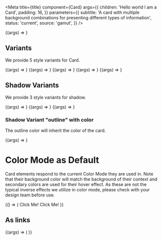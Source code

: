 

<Meta
  title={title}
  component={Card}
  args={{
    children: 'Hello world I am a Card',
    padding: 16,
  }}
  parameters={{
    subtitle:
      'A card with multiple background combinations for presenting different types of information',
    status: 'current',
    source: 'gamut',
  }}
/>

<Canvas>
  <Story name="Card">{(args) => <Card {...args} />}</Story>
</Canvas>

<PropsTable story="Card" />

## Variants

We provide 5 style variants for Card.

<Canvas>
  <Story name="White" args={{ variant: 'white' }}>
    {(args) => <Card {...args} />}
  </Story>
  <Story name="Yellow" args={{ variant: 'yellow' }}>
    {(args) => <Card {...args} />}
  </Story>
  <Story name="Navy" args={{ variant: 'navy' }}>
    {(args) => <Card {...args} />}
  </Story>
  <Story name="Hyper" args={{ variant: 'hyper' }}>
    {(args) => <Card {...args} />}
  </Story>
  <Story name="Beige" args={{ variant: 'beige' }}>
    {(args) => <Card {...args} />}
  </Story>
</Canvas>

## Shadow Variants

We provide 3 style variants for shadow.

<Canvas>
  <Story name="Small" args={{ variant:'white', shadow: 'small' }}>
    {(args) => <Card {...args} />}
  </Story>
  <Story name="Medium" args={{ shadow: 'medium' }}>
    {(args) => <Card {...args} />}
  </Story>
  <Story name="Outline" args={{ shadow: 'outline' }}>
    {(args) => <Card {...args} />}
  </Story>
</Canvas>

### Shadow Variant "outline" with color

The outline color will inherit the color of the card.

<Canvas>
  <Story
    name="Outline on Beige card"
    args={{ shadow: 'outline', variant: 'beige' }}
  >
    {(args) => <Card {...args} />}
  </Story>
</Canvas>

# Color Mode as Default

Card elements respond to the current <LinkTo id="foundations-color-mode--page">Color Mode</LinkTo> they are used in. Note that their background color will match the background of their context and secondary colors are used for their hover effect. As these are not the typical inverse effects we utilize in color mode, please check with your design team before use.

<Story name="dynamic">
  {() => (
    <LayoutGrid>
      <Column size={6}>
        <Background
          p={32}
          bg="navy"
          borderColor="black"
          border={1}
          display="grid"
          gridTemplateColumns="repeat(3, 1fr)"
        >
          <Card height="100%" shadow="small">
            <Anchor variant={false}>Click Me!</Anchor>
          </Card>
        </Background>
      </Column>
      <Column size={6}>
        <Background
          p={32}
          bg="white"
          borderColor="black"
          border={1}
          display="grid"
          gridTemplateColumns="repeat(3, 1fr)"
        >
          <Card height="100%" shadow="small">
            <Anchor variant={false}>Click Me!</Anchor>
          </Card>
        </Background>
      </Column>
    </LayoutGrid>
  )}
</Story>

## As links

<Canvas>
  <Story name="Link" args={{ shadow: 'medium' }}>
    {(args) => (
      <Anchor variant="interface">
        <Card {...args} />
      </Anchor>
    )}
  </Story>
</Canvas>

